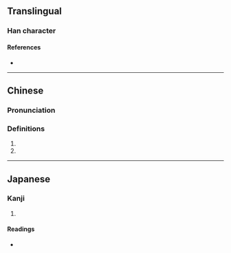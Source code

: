 {{character info}}
==Translingual==

===Han character===
{{Han char|rn=46|rad=山|as=11|sn=14|four=28781|canj=UHOO|ids=⿰山從}}

====References====
* {{Han ref|kx=0317.550|dkj=08381|dj=0618.230|hdz=10794.140|uh=5D77|ud=23927|bh=E1A9|bd=57769}}

----

==Chinese==
{{zh-forms}}

===Pronunciation===
{{zh-pron
|m=sǒng
|c=sung2
|cat=
}}

===Definitions===
{{zh-hanzi}}

# {{zh-used in|巃嵷}}
# {{zh-used in|嵱嵷}}

----

==Japanese==

===Kanji===
{{ja-kanji|grade=|rs=山11}}

# {{rfdef|ja|sort=山11}}

====Readings====
* {{ja-readings|on=しょう,しゅう,そう,す|kun=}}